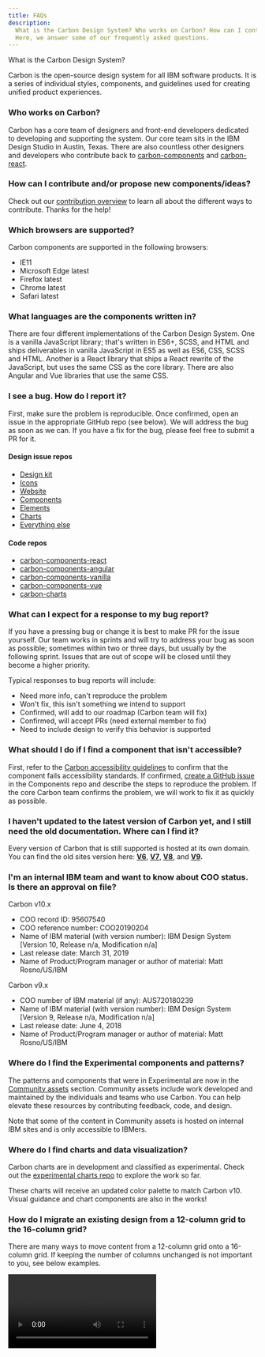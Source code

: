 ```yaml
---
title: FAQs
description:
  What is the Carbon Design System? Who works on Carbon? How can I contribute?
  Here, we answer some of our frequently asked questions.
---
```


<PageDescription>

What is the Carbon Design System?

</PageDescription>

Carbon is the open-source design system for all IBM software products. It is a
series of individual styles, components, and guidelines used for creating
unified product experiences.

### Who works on Carbon?

Carbon has a core team of designers and front-end developers dedicated to
developing and supporting the system. Our core team sits in the IBM Design
Studio in Austin, Texas. There are also countless other designers and developers
who contribute back to
[carbon-components](https://github.com/carbon-design-system/carbon-components#contributors)
and
[carbon-react](https://github.com/carbon-design-system/carbon-components-react#contributors).

### How can I contribute and/or propose new components/ideas?

Check out our [contribution overview](/contributing/overview) to learn all about
the different ways to contribute. Thanks for the help!

### Which browsers are supported?

Carbon components are supported in the following browsers:

- IE11
- Microsoft Edge latest
- Firefox latest
- Chrome latest
- Safari latest

### What languages are the components written in?

There are four different implementations of the Carbon Design System. One is a
vanilla JavaScript library; that's written in ES6+, SCSS, and HTML and ships
deliverables in vanilla JavaScript in ES5 as well as ES6, CSS, SCSS and HTML.
Another is a React library that ships a React rewrite of the JavaScript, but
uses the same CSS as the core library. There are also Angular and Vue libraries
that use the same CSS.

### I see a bug. How do I report it?

First, make sure the problem is reproducible. Once confirmed, open an issue in
the appropriate GitHub repo (see below). We will address the bug as soon as we
can. If you have a fix for the bug, please feel free to submit a PR for it.

#### Design issue repos

- [Design kit](https://github.com/carbon-design-system/carbon-design-kit/issues/new)
- [Icons](https://github.com/carbon-design-system/carbon-icons/issues/new)
- [Website](https://github.com/carbon-design-system/carbon-website/issues/new/choose)
- [Components](https://github.com/carbon-design-system/carbon/issues/new/choose)
- [Elements](https://github.com/carbon-design-system/carbon/issues/new/choose)
- [Charts](https://github.com/carbon-design-system/carbon-charts/issues/new)
- [Everything else](https://github.com/carbon-design-system/issue-tracking/issues/new)

#### Code repos

- [carbon-components-react](https://github.com/carbon-design-system/carbon/issues/new/choose)
- [carbon-components-angular](https://github.com/IBM/carbon-components-angular/issues/new)
- [carbon-components-vanilla](https://github.com/carbon-design-system/carbon/issues/new/choose)
- [carbon-components-vue](https://github.com/carbon-design-system/carbon-components-vue/issues/new)
- [carbon-charts](https://github.com/carbon-design-system/carbon-charts/issues/new)

### What can I expect for a response to my bug report?

If you have a pressing bug or change it is best to make PR for the issue
yourself. Our team works in sprints and will try to address your bug as soon as
possible; sometimes within two or three days, but usually by the following
sprint. Issues that are out of scope will be closed until they become a higher
priority.

Typical responses to bug reports will include:

- Need more info, can't reproduce the problem
- Won't fix, this isn't something we intend to support
- Confirmed, will add to our roadmap (Carbon team will fix)
- Confirmed, will accept PRs (need external member to fix)
- Need to include design to verify this behavior is supported

### What should I do if I find a component that isn't accessible?

First, refer to the
[Carbon accessibility guidelines](/guidelines/accessibility/overview) to confirm
that the component fails accessibility standards. If confirmed,
[create a GitHub issue](https://github.com/carbon-design-system/carbon/issues/new/choose)
in the Components repo and describe the steps to reproduce the problem. If the
core Carbon team confirms the problem, we will work to fix it as quickly as
possible.

### I haven't updated to the latest version of Carbon yet, and I still need the old documentation. Where can I find it?

Every version of Carbon that is still supported is hosted at its own domain. You
can find the old sites version here:
**[V6](http://v6.carbondesignsystem.com/)**,
**[V7](http://v7.carbondesignsystem.com/)**,
**[V8](http://v8.carbondesignsystem.com/)**, and
**[V9](http://v9.carbondesignsystem.com/).**

### I'm an internal IBM team and want to know about COO status. Is there an approval on file?

Carbon v10.x

- COO record ID: 95607540
- COO reference number: COO20190204
- Name of IBM material (with version number): IBM Design System [Version 10,
  Release n/a, Modification n/a]
- Last release date: March 31, 2019
- Name of Product/Program manager or author of material: Matt Rosno/US/IBM

Carbon v9.x

- COO number of IBM material (if any): AUS720180239
- Name of IBM material (with version number): IBM Design System [Version 9,
  Release n/a, Modification n/a]
- Last release date: June 4, 2018
- Name of Product/Program manager or author of material: Matt Rosno/US/IBM

### Where do I find the Experimental components and patterns?

The patterns and components that were in Experimental are now in the
[Community assets](/community/overview) section. Community assets include work
developed and maintained by the individuals and teams who use Carbon. You can
help elevate these resources by contributing feedback, code, and design.

Note that some of the content in Community assets is hosted on internal IBM
sites and is only accessible to IBMers.

### Where do I find charts and data visualization?

Carbon charts are in development and classified as experimental. Check out the
[experimental charts repo](https://carbon-design-system.github.io/carbon-charts/?experimental=true)
to explore the work so far.

These charts will receive an updated color palette to match Carbon v10. Visual
guidance and chart components are also in the works!

### How do I migrate an existing design from a 12-column grid to the 16-column grid?

There are many ways to move content from a 12-column grid onto a 16-column grid.
If keeping the number of columns unchanged is not important to you, see below
examples.

<Video vimeoId="356743483" />
<Video vimeoId="356743492" />
<Video vimeoId="356743508" />

If keeping the number of columns to three is essential, here are some other
options.

![3 col layouts on Duo grid](images/3col-layouts.png)
